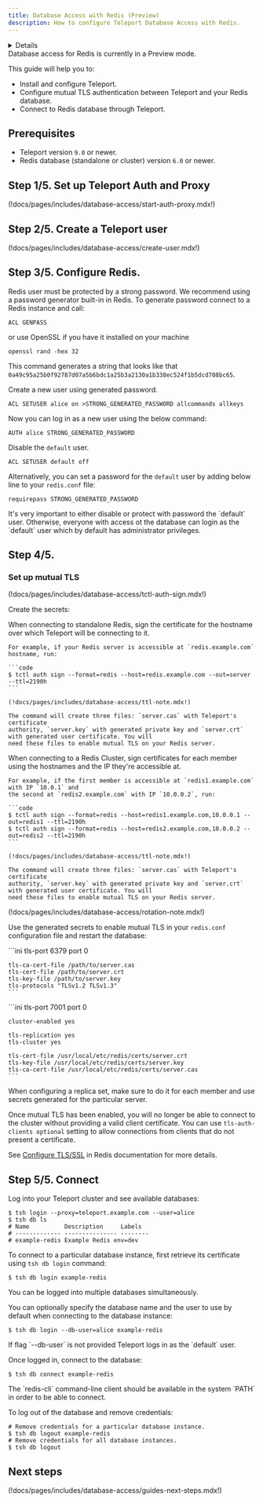 ```yaml
---
title: Database Access with Redis (Preview)
description: How to configure Teleport Database Access with Redis.
---
```


<Details
  title="Version warning"
  opened={true}
  scope={["oss", "enterprise"]}
  scopeOnly={true}
  min="9.0"
>
  Database access for Redis is available starting from Teleport `9.0`.
</Details>
<Admonition type="warning" title="Preview">
  Database access for Redis is currently in a Preview mode.
</Admonition>

This guide will help you to:

- Install and configure Teleport.
- Configure mutual TLS authentication between Teleport and your Redis database.
- Connect to Redis database through Teleport.

## Prerequisites

- Teleport version `9.0` or newer.
- Redis database (standalone or cluster) version `6.0` or newer.

## Step 1/5. Set up Teleport Auth and Proxy

(!docs/pages/includes/database-access/start-auth-proxy.mdx!)

## Step 2/5. Create a Teleport user

(!docs/pages/includes/database-access/create-user.mdx!)

## Step 3/5. Configure Redis.

Redis user must be protected by a strong password. We recommend using a password generator built-in in Redis.
To generate password connect to a Redis instance and call:

```
ACL GENPASS
```

or use OpenSSL if you have it installed on your machine

```
openssl rand -hex 32
```

This command generates a string that looks like that `0a49c95a25b0f92787d07a5b6bdc1a25b3a2130a1b338ec524f1b5dcd708bc65`.

Create a new user using generated password.

```
ACL SETUSER alice on >STRONG_GENERATED_PASSWORD allcommands allkeys
```

Now you can log in as a new user using the below command:

```
AUTH alice STRONG_GENERATED_PASSWORD
```

Disable the `default` user.

```
ACL SETUSER default off
```

Alternatively, you can set a password for the `default` user by adding below line to your `redis.conf` file:

```
requirepass STRONG_GENERATED_PASSWORD
```

<Admonition type="warning">
  It's very important to either disable or protect with password the `default` user. Otherwise, everyone with access
  ot the database can login as the `default` user which by default has administrator privileges.
</Admonition>

## Step 4/5.

### Set up mutual TLS

(!docs/pages/includes/database-access/tctl-auth-sign.mdx!)

Create the secrets:

<Tabs>
  <TabItem label="Standalone">
    When connecting to standalone Redis, sign the certificate for the hostname over
    which Teleport will be connecting to it.

    For example, if your Redis server is accessible at `redis.example.com`
    hostname, run:

    ```code
    $ tctl auth sign --format=redis --host=redis.example.com --out=server --ttl=2190h
    ```

    (!docs/pages/includes/database-access/ttl-note.mdx!)

    The command will create three files: `server.cas` with Teleport's certificate
    authority, `server.key` with generated private key and `server.crt` with generated user certificate. You will
    need these files to enable mutual TLS on your Redis server.
  </TabItem>
  <TabItem label="Cluster">
    When connecting to a Redis Cluster, sign certificates for each member
    using the hostnames and the IP they're accessible at.

    For example, if the first member is accessible at `redis1.example.com` with IP `10.0.1` and
    the second at `redis2.example.com` with IP `10.0.0.2`, run:

    ```code
    $ tctl auth sign --format=redis --host=redis1.example.com,10.0.0.1 --out=redis1 --ttl=2190h
    $ tctl auth sign --format=redis --host=redis2.example.com,10.0.0.2 --out=redis2 --ttl=2190h
    ```

    (!docs/pages/includes/database-access/ttl-note.mdx!)

    The command will create three files: `server.cas` with Teleport's certificate
    authority, `server.key` with generated private key and `server.crt` with generated user certificate. You will
    need these files to enable mutual TLS on your Redis server.
  </TabItem>
</Tabs>

(!docs/pages/includes/database-access/rotation-note.mdx!)

Use the generated secrets to enable mutual TLS in your `redis.conf` configuration
file and restart the database:

<Tabs>
  <TabItem label="Standalone">
    ```ini
    tls-port 6379
    port 0

    tls-ca-cert-file /path/to/server.cas
    tls-cert-file /path/to/server.crt
    tls-key-file /path/to/server.key
    tls-protocols "TLSv1.2 TLSv1.3"
    ```
  </TabItem>
  <TabItem label="Cluster">
    ```ini
    tls-port 7001
    port 0

    cluster-enabled yes

    tls-replication yes
    tls-cluster yes

    tls-cert-file /usr/local/etc/redis/certs/server.crt
    tls-key-file /usr/local/etc/redis/certs/server.key
    tls-ca-cert-file /usr/local/etc/redis/certs/server.cas
    ```
  </TabItem>
</Tabs>

When configuring a replica set, make sure to do it for each member and use
secrets generated for the particular server.

Once mutual TLS has been enabled, you will no longer be able to connect to
the cluster without providing a valid client certificate. You can use
`tls-auth-clients optional` setting to allow connections
from clients that do not present a certificate.

See [Configure TLS/SSL](https://redis.io/topics/encryption)
in Redis documentation for more details.

## Step 5/5. Connect

Log into your Teleport cluster and see available databases:

```code
$ tsh login --proxy=teleport.example.com --user=alice
$ tsh db ls
# Name          Description     Labels
# ------------- --------------- --------
# example-redis Example Redis env=dev
```

To connect to a particular database instance, first retrieve its certificate
using `tsh db login` command:

```code
$ tsh db login example-redis
```

<Admonition type="tip" title="Tip">
  You can be logged into multiple databases simultaneously.
</Admonition>

You can optionally specify the database name and the user to use by default
when connecting to the database instance:

```code
$ tsh db login --db-user=alice example-redis
```

<Admonition type="note" title="Note">
  If flag `--db-user` is not provided Teleport logs in as the `default` user.
</Admonition>

Once logged in, connect to the database:

```code
$ tsh db connect example-redis
```

<Admonition type="note" title="Note">
  The `redis-cli` command-line client should be available in the system `PATH` in order to be
  able to connect.
</Admonition>

To log out of the database and remove credentials:

```code
# Remove credentials for a particular database instance.
$ tsh db logout example-redis
# Remove credentials for all database instances.
$ tsh db logout
```

## Next steps

(!docs/pages/includes/database-access/guides-next-steps.mdx!)
